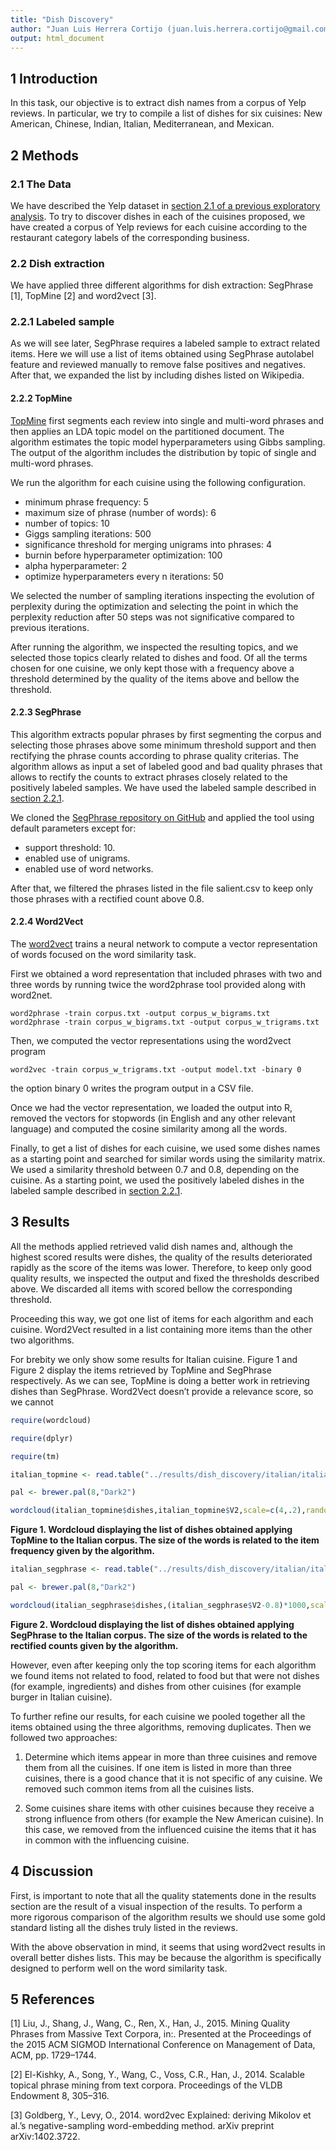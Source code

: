```yaml
---
title: "Dish Discovery"
author: "Juan Luis Herrera Cortijo (juan.luis.herrera.cortijo@gmail.com)"
output: html_document
---
```


## <a name="s1"></a>1 Introduction

In this task, our objective is to extract dish names from a corpus of Yelp reviews. In particular, we try to compile a list of dishes for six cuisines: New American, Chinese, Indian, Italian, Mediterranean, and Mexican.

## <a name="s2"></a>2 Methods

### <a name="s2_1"></a>2.1 The Data

We have described the Yelp dataset in [section 2.1 of a previous exploratory analysis](http://rpubs.com/Belethia/108750#s2_1). To try to discover dishes in each of the cuisines proposed, we have created a corpus of Yelp reviews for each cuisine according to the restaurant category labels of the corresponding business.



### <a name="s2_2"></a>2.2 Dish extraction

We have applied three different algorithms for dish extraction: SegPhrase [1], TopMine [2] and word2vect [3].

### <a name="s2_2_1"></a>2.2.1 Labeled sample

As we will see later, SegPhrase requires a labeled sample to extract related items. Here we will use a list of items obtained using SegPhrase autolabel feature and reviewed manually to remove false positives and negatives. After that, we expanded the list by including dishes listed on Wikipedia.

#### <a name="s2_2_2"></a>2.2.2 TopMine

[TopMine](http://web.engr.illinois.edu/~elkishk2/) first segments each review into single and multi-word phrases and then applies an LDA topic model on the partitioned document. The algorithm estimates the topic model hyperparameters using Gibbs sampling. The output of the algorithm includes the distribution by topic of single and multi-word phrases.

We run the algorithm for each cuisine using the following configuration.

- minimum phrase frequency: 5
- maximum size of phrase (number of words): 6
- number of topics: 10
- Giggs sampling iterations: 500
- significance threshold for merging unigrams into phrases: 4
- burnin before hyperparameter optimization: 100
- alpha hyperparameter: 2
- optimize hyperparameters every n iterations: 50

We selected the number of sampling iterations inspecting the evolution of perplexity during the optimization and selecting the point in which the perplexity reduction after 50 steps was not significative compared to previous iterations.

After running the algorithm, we inspected the resulting topics, and we selected those topics clearly related to dishes and food. Of all the terms chosen for one cuisine, we only kept those with a frequency above a threshold determined by the quality of the items above and bellow the threshold.

#### <a name="s2_2_3"></a>2.2.3 SegPhrase

This algorithm extracts popular phrases by first segmenting the corpus and selecting those phrases above some minimum threshold support and then rectifying the phrase counts according to phrase quality criterias. The algorithm allows as input a set of labeled good and bad quality phrases that allows to rectify the counts to extract phrases closely related to the positively labeled samples. We have used the labeled sample described in [section 2.2.1](#s2_2_1).

We cloned the [SegPhrase repository on GitHub](https://github.com/shangjingbo1226/SegPhrase) and applied the tool using default parameters except for:

- support threshold: 10.
- enabled use of unigrams.
- enabled use of word networks.

After that, we filtered the phrases listed in the file salient.csv to keep only those phrases with a rectified count above 0.8.

#### <a name="s2_2_4"></a>2.2.4 Word2Vect

The [word2vect](https://code.google.com/p/word2vec/) trains a neural network to compute a vector representation of words focused on the word similarity task.

First we obtained a word representation that included phrases with two and three words by running twice the word2phrase tool provided along with word2net.

    word2phrase -train corpus.txt -output corpus_w_bigrams.txt
    word2phrase -train corpus_w_bigrams.txt -output corpus_w_trigrams.txt

Then, we computed the vector representations using the word2vect program

    word2vec -train corpus_w_trigrams.txt -output model.txt -binary 0
    
the option binary 0 writes the program output in a CSV file.

Once we had the vector representation, we loaded the output into R, removed the vectors for stopwords (in English and any other relevant language) and computed the cosine similarity among all the words.

Finally, to get a list of dishes for each cuisine, we used some dishes names as a starting point and searched for similar words using the similarity matrix. We used a similarity threshold between 0.7 and 0.8, depending on the cuisine. As a starting point, we used the positively labeled dishes in the labeled sample described in [section 2.2.1](#s2_2_1).


## 3 Results

All the methods applied retrieved valid dish names and, although the highest scored results were dishes, the quality of the results deteriorated rapidly as the score of the items was lower. Therefore, to keep only good quality results, we inspected the output and fixed the thresholds described above. We discarded all items with scored bellow the corresponding threshold.

Proceeding this way, we got one list of items for each algorithm and each cuisine. Word2Vect resulted in a list containing more items than the other two algorithms.

For brebity we only show some results for Italian cuisine. Figure 1 and Figure 2 display the items retrieved by TopMine and SegPhrase respectively. As we can see, TopMine is doing a better work in retrieving dishes than SegPhrase. Word2Vect doesn't provide a relevance score, so we cannot 

```r

require(wordcloud)

require(dplyr)

require(tm)

italian_topmine <- read.table("../results/dish_discovery/italian/italian_topmine.txt",stringsAsFactors = FALSE,sep="\t") %>% mutate(dishes=tolower(stripWhitespace(V1)))  %>% arrange(desc(V2)) %>% filter(V2 >=18)

pal <- brewer.pal(8,"Dark2")

wordcloud(italian_topmine$dishes,italian_topmine$V2,scale=c(4,.2),random.order = FALSE,colors = pal)

```

**Figure 1. Wordcloud displaying the list of dishes obtained applying TopMine to the Italian corpus. The size of the words is related to the item frequency given by the algorithm.**

```r


italian_segphrase <- read.table("../results/dish_discovery/italian/italian_segphrase.csv",sep=",",stringsAsFactors = FALSE) %>% mutate(dishes=gsub("_"," ",V1)) %>% filter(V2 >=0.8)

pal <- brewer.pal(8,"Dark2")

wordcloud(italian_segphrase$dishes,(italian_segphrase$V2-0.8)*1000,scale=c(3,.5),random.order = FALSE,colors = pal)

```

**Figure 2. Wordcloud displaying the list of dishes obtained applying SegPhrase to the Italian corpus. The size of the words is related to the rectified counts given by the algorithm.**



However, even after keeping only the top scoring items for each algorithm we found items not related to food, related to food but that were not dishes (for example, ingredients) and dishes from other cuisines (for example burger in Italian cuisine).

To further refine our results, for each cuisine we pooled together all the items obtained using the three algorithms, removing duplicates. Then we followed two approaches:

1. Determine which items appear in more than three cuisines and remove them from all the cuisines. If one item is listed in more than three cuisines, there is a good chance that it is not specific of any cuisine. We removed such common items from all the cuisines lists.

2. Some cuisines share items with other cuisines because they receive a strong influence from others (for example the New American cuisine). In this case, we removed from the influenced cuisine the items that it has in common with the influencing cuisine.


## 4 Discussion

First, is important to note that all the quality statements done in the results section are the result of a visual inspection of the results. To perform a more rigorous comparison of the algorithm results we should use some gold standard listing all the dishes truly listed in the reviews.

With the above observation in mind, it seems that using word2vect results in overall better dishes lists. This may be because the algorithm is specifically designed to perform well on the word similarity task.

## 5 References

[1] Liu, J., Shang, J., Wang, C., Ren, X., Han, J., 2015. Mining Quality Phrases from Massive Text Corpora, in:. Presented at the Proceedings of the 2015 ACM SIGMOD International Conference on Management of Data, ACM, pp. 1729–1744.

[2] El-Kishky, A., Song, Y., Wang, C., Voss, C.R., Han, J., 2014. Scalable topical phrase mining from text corpora. Proceedings of the VLDB Endowment 8, 305–316.

[3] Goldberg, Y., Levy, O., 2014. word2vec Explained: deriving Mikolov et al.'s negative-sampling word-embedding method. arXiv preprint arXiv:1402.3722.
